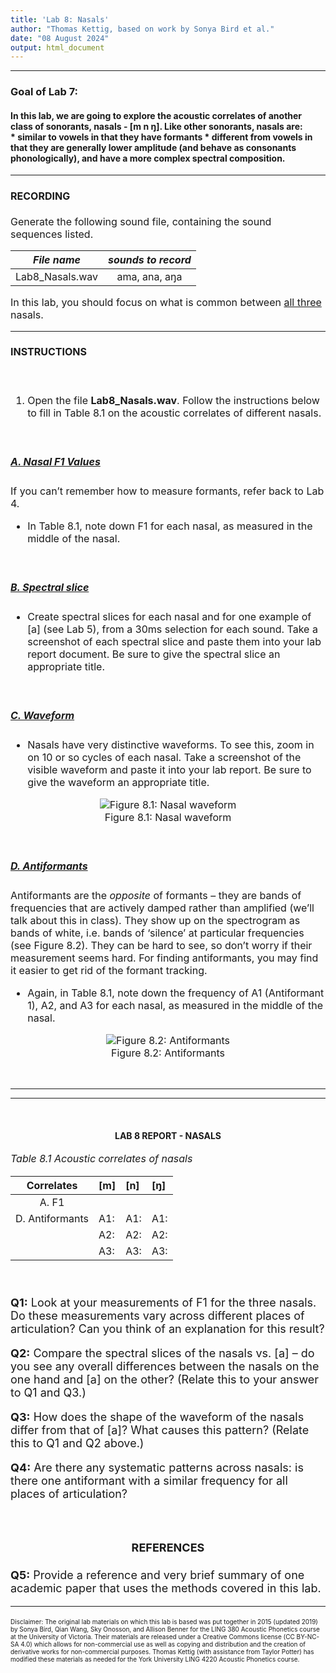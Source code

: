 ```yaml
---
title: 'Lab 8: Nasals'
author: "Thomas Kettig, based on work by Sonya Bird et al."
date: "08 August 2024"
output: html_document
---
```

***

### __Goal of Lab 7:__
<h4> In this lab, we are going to explore the acoustic correlates of another class of sonorants,
__nasals__ - [m n ŋ]. Like other sonorants, nasals are:  
*	similar to vowels in that they have formants
* different from vowels in that they are generally lower amplitude (and behave as consonants phonologically), and have a more complex spectral composition. </h4>

***
<font size= "3.5">

#### __RECORDING__
Generate the following sound file, containing the sound sequences listed.

| _File name_          | _sounds to record_ |
|:--------------------:|:------------------:|
|Lab8_Nasals.wav       |ama, ana, aŋa       |

In this lab, you should focus on what is common between <u> all three</u> nasals.

***

#### __INSTRUCTIONS__

<br>

1. Open the file __Lab8_Nasals.wav__. Follow the instructions below to fill in Table 8.1 on the acoustic correlates of different nasals.

<br>

<u><h5> A. Nasal F1 Values </u></h5>

If you can't remember how to measure formants, refer back to Lab 4.

* In Table 8.1, note down F1 for each nasal, as measured in the middle of the nasal.

<br>

<u><h5> B. Spectral slice </u></h5>

* Create spectral slices for each nasal and for one example of [a] (see Lab 5), from a 30ms selection for each sound. Take a screenshot of each spectral slice and paste them into your lab report document. Be sure to give the spectral slice an appropriate title.

<br>

<u><h5> C. Waveform </u></h5>

* Nasals have very distinctive waveforms. To see this, zoom in on 10 or so cycles of each nasal. Take a screenshot of the visible waveform and paste it into your lab report. Be sure to give the waveform an appropriate title.

<center>
![Figure 8.1: Nasal waveform](./Images/Figure8_nasal_waveform.png)
</center>

<br>

<u><h5> D. Antiformants </u></h5>

Antiformants are the _opposite_ of formants – they are bands of frequencies that are actively damped rather than amplified (we’ll talk about this in class). They show up on the spectrogram as bands of white, i.e. bands of ‘silence’ at particular frequencies (see Figure 8.2). They can be hard to see, so don’t worry if their measurement seems hard. For finding antiformants, you may find it easier to get rid of the formant tracking.

* Again, in Table 8.1, note down the frequency of A1 (Antiformant 1), A2, and A3 for each nasal, as measured in the middle of the nasal.

<center>
![Figure 8.2: Antiformants](./Images/Figure8_antiformants.png)
</center>

</font>
<br>

***

***
<br>
<center> <h4> __LAB 8 REPORT - NASALS__ </h4> </center> 

<font size= "4.0">

<font size= "3.5"> _Table 8.1 Acoustic correlates of nasals_ </font>

|     Correlates     |     [m]     |     [n]     |     [ŋ]     |
|:------------------:|:------------|:------------|:------------|
| A. F1              |             |             |             |
| D. Antiformants    | A1:         | A1:         | A1:         |
|                    | A2:         | A2:         | A2:         |
|                    | A3:         | A3:         | A3:         |

<br>

__Q1:__ Look at your measurements of F1 for the three nasals. Do these measurements vary across different places of articulation? Can you think of an explanation for this result?

__Q2:__ Compare the spectral slices of the nasals vs. [a] – do you see any overall differences between the nasals on the one hand and [a] on the other? (Relate this to your answer to Q1 and Q3.)

__Q3:__ How does the shape of the waveform of the nasals differ from that of [a]? What causes this pattern? (Relate this to Q1 and Q2 above.)

__Q4:__ Are there any systematic patterns across nasals: is there one antiformant with a similar frequency for all places of articulation?

<br>

<center> <h4> __REFERENCES__ </h4> </center> 

__Q5:__ Provide a reference and very brief summary of one academic paper that uses the methods covered in this lab.

***

<font size="1.5"> Disclaimer: The original lab materials on which this lab is based was put together in 2015 (updated 2019) by Sonya Bird, Qian Wang, Sky Onosson, and Allison Benner for the LING 380 Acoustic Phonetics course at the University of Victoria. Their materials are released under a Creative Commons license (CC BY-NC-SA 4.0) which allows for non-commercial use as well as copying and distribution and the creation of derivative works for non-commercial purposes. Thomas Kettig (with assistance from Taylor Potter) has modified these materials as needed for the York University LING 4220 Acoustic Phonetics course.</font>

<br>


